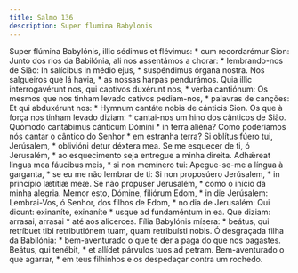 ```yaml
---
title: Salmo 136
description: Super flumina Babylonis
---
```


<div class="side-by-side not-content">
  <span>
    Super flúmina Babylónis, illic sédimus et flévimus: * cum recordarémur Sion:
  </span>
  <span>
    Junto dos rios da Babilónia, ali nos assentámos a chorar: * lembrando-nos de
    Sião:
  </span>
  <span>In salícibus in médio ejus, * suspéndimus órgana nostra.</span>
  <span>Nos salgueiros que lá havia, * as nossas harpas pendurámos.</span>
  <span>
    Quia illic interrogavérunt nos, qui captívos duxérunt nos, * verba
    cantiónum:
  </span>
  <span>
    Os mesmos que nos tinham levado cativos pediam-nos, * palavras de canções:
  </span>
  <span>Et qui abduxérunt nos: * Hymnum cantáte nobis de cánticis Sion.</span>
  <span>
    Os que à força nos tinham levado diziam: * cantai-nos um hino dos cânticos
    de Sião.
  </span>
  <span>Quómodo cantábimus cánticum Dómini * in terra aliéna?</span>
  <span>
    Como poderíamos nós cantar o cântico do Senhor * em estranha terra?
  </span>
  <span>Si oblítus fúero tui, Jerúsalem, * oblivióni detur déxtera mea.</span>
  <span>
    Se me esquecer de ti, ó Jerusalém, * ao esquecimento seja entregue a minha
    direita.
  </span>
  <span>Adhǽreat lingua mea fáucibus meis, * si non memínero tui:</span>
  <span>Apegue-se-me a língua à garganta, * se eu me não lembrar de ti:</span>
  <span>Si non proposúero Jerúsalem, * in princípio lætítiæ meæ.</span>
  <span>Se não propuser Jerusalém, * como o início da minha alegria.</span>
  <span>Memor esto, Dómine, filiórum Edom, * in die Jerúsalem:</span>
  <span>Lembrai-Vos, ó Senhor, dos filhos de Edom, * no dia de Jerusalém:</span>
  <span>Qui dicunt: exinaníte, exinaníte * usque ad fundaméntum in ea.</span>
  <span>Que diziam: arrasai, arrasai * até aos alicerces.</span>
  <span>
    Fília Babylónis mísera: * beátus, qui retríbuet tibi retributiónem tuam,
    quam retribuísti nobis.
  </span>
  <span>
    Ó desgraçada filha da Babilónia: * bem-aventurado o que te der a paga do que
    nos pagastes.
  </span>
  <span>Beátus, qui tenébit, * et allídet párvulos tuos ad petram.</span>
  <span>
    Bem-aventurado o que agarrar, * em teus filhinhos e os despedaçar contra um
    rochedo.
  </span>
</div>

